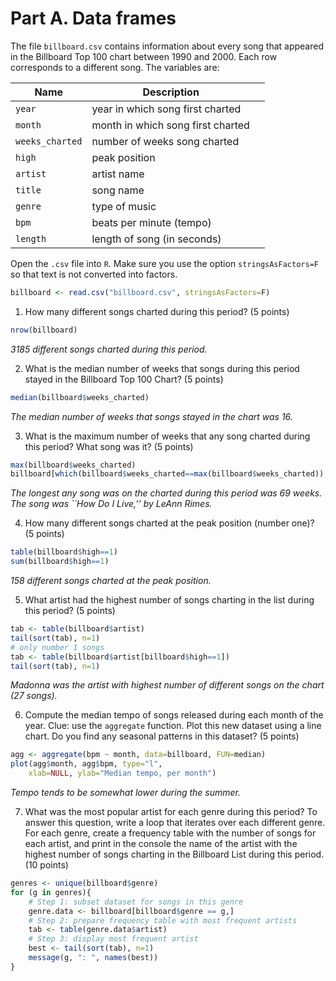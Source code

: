 # Part A. Data frames

The file `billboard.csv` contains information about every song that appeared in the Billboard Top 100 chart between 1990 and 2000. Each row corresponds to a different song. The variables are:

| Name | Description |
| --- | --- | --- |
`year` | year in which song first charted |
`month` | month in which song first charted |
`weeks_charted` | number of weeks song charted |
`high` | peak position |
`artist` | artist name |
`title` | song name |
`genre` | type of music |
`bpm` | beats per minute (tempo) |
`length` | length of song (in seconds) |

Open the `.csv` file into `R`. Make sure you use the option `stringsAsFactors=F` so that text is not converted into factors. 

```r
billboard <- read.csv("billboard.csv", stringsAsFactors=F)
```

1. How many different songs charted during this period? (5 points)

```r
nrow(billboard)
```

_3185 different songs charted during this period._

2. What is the median number of weeks that songs during this period stayed in the Billboard Top 100 Chart? (5 points)

```r
median(billboard$weeks_charted)
```

_The median number of weeks that songs stayed in the chart was 16._

3. What is the maximum number of weeks that any song charted during this period? What song was it? (5 points)

```r
max(billboard$weeks_charted)
billboard[which(billboard$weeks_charted==max(billboard$weeks_charted)),]
```

_The longest any song was on the charted during this period was 69 weeks. The song was ``How Do I Live,'' by LeAnn Rimes._

4. How many different songs charted at the peak position (number one)? (5 points)

```r
table(billboard$high==1)
sum(billboard$high==1)
```

_158 different songs charted at the peak position._

5. What artist had the highest number of songs charting in the list during this period? (5 points)

```r
tab <- table(billboard$artist)
tail(sort(tab), n=1)
# only number 1 songs
tab <- table(billboard$artist[billboard$high==1])
tail(sort(tab), n=1)
```

_Madonna was the artist with highest number of different songs on the chart (27 songs)._

6. Compute the median tempo of songs released during each month of the year. Clue: use the `aggregate` function. Plot this new dataset using a line chart. Do you find any seasonal patterns in this dataset? (5 points)

```r
agg <- aggregate(bpm ~ month, data=billboard, FUN=median)
plot(agg$month, agg$bpm, type="l",
	xlab=NULL, ylab="Median tempo, per month")
```

_Tempo tends to be somewhat lower during the summer._

7. What was the most popular artist for each genre during this period? To answer this question, write a loop that iterates over each different genre. For each genre, create a frequency table with the number of songs for each artist, and print in the console the name of the artist with the highest number of songs charting in the Billboard List during this period. (10 points)

```r
genres <- unique(billboard$genre)
for (g in genres){
	# Step 1: subset dataset for songs in this genre
	genre.data <- billboard[billboard$genre == g,] 
	# Step 2: prepare frequency table with most frequent artists
	tab <- table(genre.data$artist)
	# Step 3: display most frequent artist
	best <- tail(sort(tab), n=1)
	message(g, ": ", names(best))
}

```







